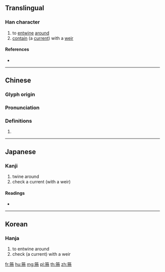{{character info/new}}
==Translingual==

===Han character===
{{Han char|rn=118|rad=竹|as=05|sn=11|four=|canj=HBBM,HBT,XHBBM,XHBT|ids=⿱[[竹|⺮]][[册]]}}

# to [[entwine]] [[around]]
# [[contain]] (a [[current]]) with a [[weir]]

====References====
* {{Han ref|kx=0880.210|dkj=25938|dj=1308.150|hdz=52955.030|uh=7B27|ud=31527}}

----

==Chinese==
{{zh-forms}}

===Glyph origin===
{{Han etym}}

===Pronunciation===
{{zh-pron
|m=cè
|c=caak3
|mc=y
|oc=y
|ma=
|cat=v
}}

===Definitions===
{{zh-hanzi}}

# {{rfdef|lang=zh}}

----

==Japanese==

===Kanji===
{{ja-kanji|grade=|rs=竹05}}

# twine around
# check a current (with a weir)

====Readings====
* {{ja-readings|on=[[さく]] (saku)|kun=[[しがらみ]] (shigarami)|nanori=}}

----

==Korean==

===Hanja===
{{ko-hanja|hangeul=책|eumhun=|rv=chaek|mr=ch'aek|y=chayk}}

# to entwine around
# check (a current) with a weir

[[fr:笧]]
[[hu:笧]]
[[mg:笧]]
[[pl:笧]]
[[th:笧]]
[[zh:笧]]